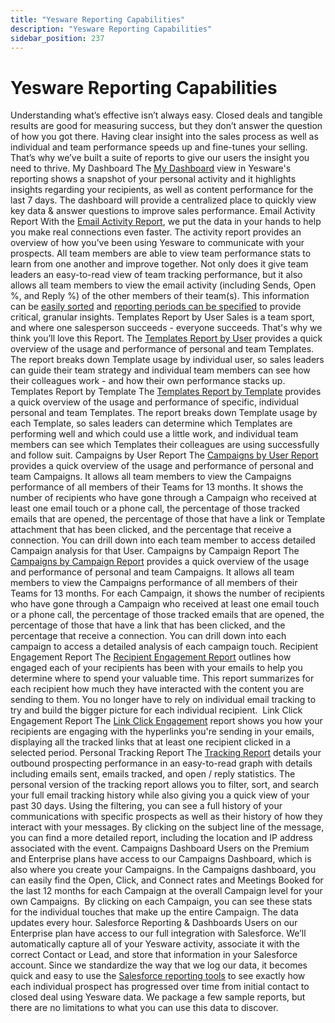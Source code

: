 ```yaml
---
title: "Yesware Reporting Capabilities"
description: "Yesware Reporting Capabilities"
sidebar_position: 237
---
```


# Yesware Reporting Capabilities

Understanding what’s effective isn’t always easy. Closed deals and tangible results are good for measuring success, but they don’t answer the question of how you got there. Having clear insight into the sales process as well as individual and team performance speeds up and fine-tunes your selling. That’s why we’ve built a suite of reports to give our users the insight you need to thrive.
My Dashboard
The [My Dashboard](/docs/reporting/report-types/what-is-my-dashboard-in-reporting) view in Yesware's reporting shows a snapshot of your personal activity and it highlights insights regarding your recipients, as well as content performance for the last 7 days. The dashboard will provide a centralized place to quickly view key data &amp; answer questions to improve sales performance.
Email Activity Report
With the [Email Activity Report](https://support.yesware.com/hc/en-us/articles/15420538159127-What-Data-is-Shown-on-the-Email-Activity-Reports-), we put the data in your hands to help you make real connections even faster. The activity report provides an overview of how you’ve been using Yesware to communicate with your prospects. All team members are able to view team performance stats to learn from one another and improve together. Not only does it give team leaders an easy-to-read view of team tracking performance, but it also allows all team members to view the email activity (including Sends, Open %, and Reply %) of the other members of their team(s). This information can be [easily sorted](/docs/reporting/report-types/how-do-i-filter-in-the-email) and [reporting periods can be specified](/docs/reporting/report-types/how-can-i-filter-by-date-range) to provide critical, granular insights.
Templates Report by User
Sales is a team sport, and where one salesperson succeeds - everyone succeeds. That's why we think you’ll love this Report. The [Templates Report by User](/docs/reporting/report-types/what-data-is-shown-on-the-templates) provides a quick overview of the usage and performance of personal and team Templates. The report breaks down Template usage by individual user, so sales leaders can guide their team strategy and individual team members can see how their colleagues work - and how their own performance stacks up.
Templates Report by Template
The [Templates Report by Template](/docs/reporting/report-types/what-data-is-shown-on-the-templates) provides a quick overview of the usage and performance of specific, individual personal and team Templates. The report breaks down Template usage by each Template, so sales leaders can determine which Templates are performing well and which could use a little work, and individual team members can see which Templates their colleagues are using successfully and follow suit.
Campaigns by User Report
The [Campaigns by User Report](/docs/reporting/report-types/what-data-is-shown-on-the-campaigns) provides a quick overview of the usage and performance of personal and team Campaigns. It allows all team members to view the Campaigns performance of all members of their Teams for 13 months. It shows the number of recipients who have gone through a Campaign who received at least one email touch or a phone call, the percentage of those tracked emails that are opened, the percentage of those that have a link or Template attachment that has been clicked, and the percentage that receive a connection. You can drill down into each team member to access detailed Campaign analysis for that User.
Campaigns by Campaign Report
The [Campaigns by Campaign Report](/docs/reporting/report-types/what-data-is-shown-on-the-campaigns) provides a quick overview of the usage and performance of personal and team Campaigns. It allows all team members to view the Campaigns performance of all members of their Teams for 13 months. For each Campaign, it shows the number of recipients who have gone through a Campaign who received at least one email touch or a phone call, the percentage of those tracked emails that are opened, the percentage of those that have a link that has been clicked, and the percentage that receive a connection. You can drill down into each campaign to access a detailed analysis of each campaign touch.
Recipient Engagement Report
The [Recipient Engagement Report](/docs/reporting/report-types/what-data-is-shown-on-the-recipient) outlines how engaged each of your recipients has been with your emails to help you determine where to spend your valuable time. This report summarizes for each recipient how much they have interacted with the content you are sending to them. You no longer have to rely on individual email tracking to try and build the bigger picture for each individual recipient. 
Link Click Engagement Report
The [Link Click Engagement](/docs/reporting/report-types/what-data-is-shown-on-the-link) report shows you how your recipients are engaging with the hyperlinks you're sending in your emails, displaying all the tracked links that at least one recipient clicked in a selected period.
Personal Tracking Report 
The [Tracking Report](https://app.yesware.com/reports/tracking) details your outbound prospecting performance in an easy-to-read graph with details including emails sent, emails tracked, and open / reply statistics. The personal version of the tracking report allows you to filter, sort, and search your full email tracking history while also giving you a quick view of your past 30 days. Using the filtering, you can see a full history of your communications with specific prospects as well as their history of how they interact with your messages. By clicking on the subject line of the message, you can find a more detailed report, including the location and IP address associated with the event.
Campaigns Dashboard
Users on the Premium and Enterprise plans have access to our Campaigns Dashboard, which is also where you create your Campaigns. In the Campaigns dashboard, you can easily find the Open, Click, and Connect rates and Meetings Booked for the last 12 months for each Campaign at the overall Campaign level for your own Campaigns.  By clicking on each Campaign, you can see these stats for the individual touches that make up the entire Campaign. The data updates every hour.
Salesforce Reporting &amp; Dashboards 
Users on our Enterprise plan have access to our full integration with Salesforce. We’ll automatically capture all of your Yesware activity, associate it with the correct Contact or Lead, and store that information in your Salesforce account.
Since we standardize the way that we log our data, it becomes quick and easy to use the [Salesforce reporting tools](/docs/salesforce-integration/getting-started/measure-your-team-s-yesware-effectiveness-with) to see exactly how each individual prospect has progressed over time from initial contact to closed deal using Yesware data. We package a few sample reports, but there are no limitations to what you can use this data to discover.